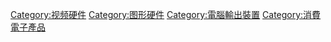 [[Category:视频硬件|Category:视频硬件]]
[[Category:图形硬件|Category:图形硬件]]
[[Category:電腦輸出裝置|Category:電腦輸出裝置]]
[[Category:消費電子產品|Category:消費電子產品]]
